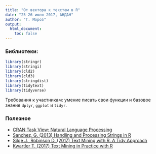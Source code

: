```yaml
---
title: "От вектора к текстам в R"
date: "25-26 июля 2017, АНДАН"
author: "Г. Мороз"
output:
  html_document:
    toc: false
---
```


### Библиотеки:
```r
library(stringr)
library(stringi)
library(cld2)
library(cld3)
library(stringdist)
library(tidytext)
library(tidyverse)
```

Требования к участникам: умение писать свои функции и базовое знание `dplyr`, `ggplot` и `tidyr`.

### Полезное

* [CRAN Task View: Natural Language Processing](https://cran.r-project.org/web/views/NaturalLanguageProcessing.html)
* [Sanchez, G. (2013) Handling and Processing Strings in R](http://gastonsanchez.com/Handling_and_Processing_Strings_in_R.pdf)
* [Silge J., Robinson D. (2017) Text Mining with R. A Tidy Approach](http://tidytextmining.com/)
* [Kwartler T. (2017) Text Mining in Practice with R]()